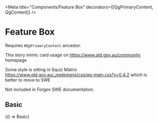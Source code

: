 


<Meta title="Components/Feature Box" decorators={[QgPrimaryContent, QgContent]} />

# Feature Box
Requires `#QgPrimaryContent` ancestor.

This story mimic card usage on https://www.qld.gov.au/community homepage

Some style is sitting in Squiz Matrix https://www.qld.gov.au/_qgdesigns/css/qg-main.css?v=0.4.2 which is better to move to SWE

Not included in Forgov SWE documentation.

## Basic

<Canvas sourceState="shown">
  <Story name="Basic" parameters={getDecoratedParameters(Basic)}>
    {() => Basic}
  </Story>
</Canvas>
